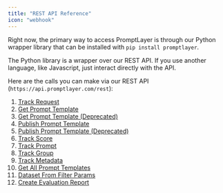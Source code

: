 ```yaml
---
title: "REST API Reference"
icon: "webhook"
---
```


Right now, the primary way to access PromptLayer is through our Python wrapper library that can be installed with `pip install promptlayer`.

The Python library is a wrapper over our REST API. If you use another language, like Javascript, just interact directly with the API.

Here are the calls you can make via our REST API (`https://api.promptlayer.com/rest`):

1. [Track Request](/reference/track-request)
2. [Get Prompt Template](/reference/templates-get)
3. [Get Prompt Template (Deprecated)](/reference/get-prompt-template)
4. [Publish Prompt Template](/reference/templates-publish)
5. [Publish Prompt Template (Deprecated)](/reference/publish-prompt-template)
6. [Track Score](/reference/track-score)
7. [Track Prompt](/reference/track-prompt)
8. [Track Group](/reference/track-group)
9. [Track Metadata](/reference/track-metadata)
10. [Get All Prompt Templates](/reference/get-prompts)
11. [Dataset From Filter Params](/reference/dataset-from-filter-params)
12. [Create Evaluation Report](/reference/create-reports)
